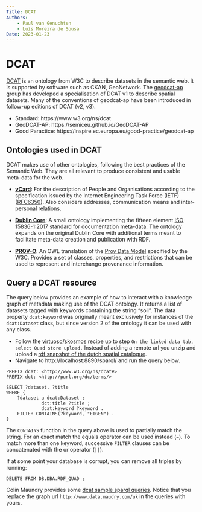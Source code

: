 ```yaml
---
Title: DCAT
Authors:
    - Paul van Genuchten 
    - Luís Moreira de Sousa
Date: 2023-01-23
---
```



# DCAT

[DCAT](https://www.w3.org/ns/dcat) is an ontology from W3C to describe datasets in the semantic web. It is supported by software such as CKAN, GeoNetwork.
The [geodcat-ap]() group has developed a specialisation of DCAT v1 to describe spatial datasets. Many of the conventions of geodcat-ap have
been introduced in follow-up editions of DCAT (v2, v3).   

- Standard: https://www.w3.org/ns/dcat
- GeoDCAT-AP: https://semiceu.github.io/GeoDCAT-AP
- Good Paractice: https://inspire.ec.europa.eu/good-practice/geodcat-ap

## Ontologies used in DCAT

DCAT makes use of other ontologies, following the best practices of the Semantic
Web. They are all relevant to produce consistent and usable meta-data for the
web.

- **[vCard](https://www.w3.org/TR/vcard-rdf/)**: For the description of People
  and Organisations according to the specification issued by the Internet
Engineering Task Force (IETF)
([RFC6350](https://www.rfc-editor.org/rfc/rfc6350)). Also considers addresses,
communication means and inter-personal relations.

- **[Dublin
  Core](https://www.dublincore.org/specifications/dublin-core/dcmi-terms/)**: A
small ontology implementing the fifteen element [ISO
15836-1:2017](https://www.iso.org/standard/71339.html) standard for
documentation meta-data. The ontology expands on the original Dublin Core with
additional terms meant to facilitate meta-data creation and publication with RDF.

- **[PROV-O](https://www.w3.org/TR/prov-o/)**: An OWL translation of the [Prov
  Data Model](http://www.w3.org/TR/2013/REC-prov-dm-20130430/) specified by the
W3C. Provides a set of classes, properties, and restrictions that can be used to
represent and interchange provenance information.

## Query a DCAT resource

The query below provides an example of how to interact with a knowledge graph
of metadata making use of the DCAT ontology. It returns a list of datasets
tagged with keywords containing the string "soil". The data property
`dcat:keyword` was originally meant exclusively for instances of the
`dcat:Dataset` class, but since version 2 of the ontology it can be used with
any class. 

- Follow the [virtuoso/skosmos](./virtuoso.qmd) recipe up to step `On the linked data tab, select Quad store upload.` Instead of adding a remote url you unzip and upload a [rdf snapshot of the dutch spatial catalogue](data/ngr.rdf.xml.zip). 
- Navigate to http://localhost:8890/sparql/ and run the query below.

```sparql
PREFIX dcat: <http://www.w3.org/ns/dcat#>
PREFIX dct: <http://purl.org/dc/terms/>

SELECT ?dataset, ?title
WHERE {
    ?dataset a dcat:Dataset ;
             dct:title ?title ;
             dcat:keyword ?keyword .
    FILTER CONTAINS(?keyword, "EIGEN") .
}
```

The `CONTAINS` function in the query above is used to partially match the
string. For an exact match the equals operator can be used instead (`=`). To
match more than one keyword, successive `FILTER` clauses can be concatenated with
the or operator (`||`).

If at some point your database is corrupt, you can remove all triples by running:

```
DELETE FROM DB.DBA.RDF_QUAD ;
```

Colin Maundry provides some [dcat sample sparql queries](https://gist.github.com/ColinMaudry/fdc466383fdfd0dd24d2). Notice that you replace the graph url `http://www.data.maudry.com/uk` in the queries with yours.